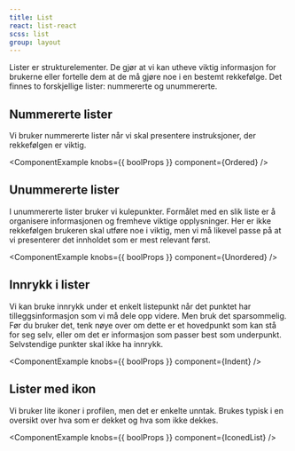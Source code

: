 ```yaml
---
title: List
react: list-react
scss: list
group: layout
---
```



<Ingress>
    Lister er strukturelementer. De gjør at vi kan utheve viktig informasjon for brukerne eller fortelle dem at de må
    gjøre noe i en bestemt rekkefølge. Det finnes to forskjellige lister: nummererte og unummererte.
</Ingress>

## Nummererte lister

Vi bruker nummererte lister når vi skal presentere instruksjoner, der rekkefølgen er viktig.

<ComponentExample knobs={{ boolProps }} component={Ordered} />

## Unummererte lister

I unummererte lister bruker vi kulepunkter. Formålet med en slik liste er å organisere informasjonen og fremheve viktige opplysninger. Her er ikke rekkefølgen brukeren skal utføre noe i viktig, men vi må likevel passe på at vi presenterer det innholdet som er mest relevant først.

<ComponentExample knobs={{ boolProps }} component={Unordered} />

## Innrykk i lister

Vi kan bruke innrykk under et enkelt listepunkt når det punktet har tilleggsinformasjon som vi må dele opp videre. Men bruk det sparsommelig. Før du bruker det, tenk nøye over om dette er et hovedpunkt som kan stå for seg selv, eller om det er informasjon som passer best som underpunkt. Selvstendige punkter skal ikke ha innrykk.

<ComponentExample knobs={{ boolProps }} component={Indent} />

## Lister med ikon

Vi bruker lite ikoner i profilen, men det er enkelte unntak. Brukes typisk i en oversikt over hva som er dekket og hva som ikke dekkes.

<ComponentExample knobs={{ boolProps }} component={IconedList} />
